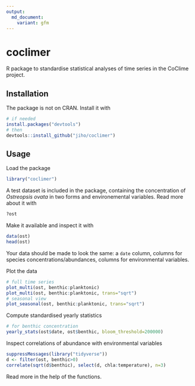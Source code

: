 ```yaml
---
output:
  md_document:
    variant: gfm
---
```


# coclimer

R package to standardise statistical analyses of time series in the CoClime project.

## Installation

The package is not on CRAN. Install it with

```r
# if needed
install.packages("devtools")
# then
devtools::install_github("jiho/coclimer")
```


## Usage

Load the package

```r
library("coclimer")
```

A test dataset is included in the package, containing the concentration of *Ostreopsis ovata* in two forms and environemental variables. Read more about it with

```r
?ost
```

Make it available and inspect it with

```r
data(ost)
head(ost)
```

Your data should be made to look the same: a `date` column, columns for species concentrations/abundances, columns for environmental variables.

Plot the data

```r
# full time series
plot_multi(ost, benthic:planktonic)
plot_multi(ost, benthic:planktonic, trans="sqrt")
# seasonal view
plot_seasonal(ost, benthic:planktonic, trans="sqrt")
```

Compute standardised yearly statistics

```r
# for benthic concentration
yearly_stats(ost$date, ost$benthic, bloom_threshold=200000)
```

Inspect correlations of abundance with environmental variables

```r
suppressMessages(library("tidyverse"))
d <- filter(ost, benthic>0)
correlate(sqrt(d$benthic), select(d, chla:temperature), n=3)
```

Read more in the help of the functions.
